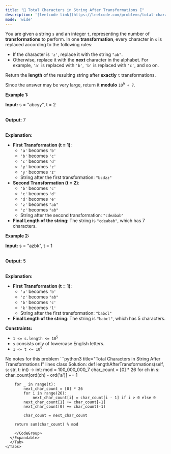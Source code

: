 ```yaml
---
title: "🧀 Total Characters in String After Transformations I"
description: '[leetcode link](https://leetcode.com/problems/total-characters-in-string-after-transformations-i/description/)'
mode: 'wide'
---
```

<Tabs>
  <Tab title="Question" icon="circle-question" iconType="regular">
    <Card>
      <p>You are given a string <code>s</code> and an integer <code>t</code>, representing the number of <strong>transformations</strong> to perform. In one <strong>transformation</strong>, every character in <code>s</code> is replaced according to the following rules:</p>  <ul>  <li>If the character is <code>&#39;z&#39;</code>, replace it with the string <code>&quot;ab&quot;</code>.</li>  <li>Otherwise, replace it with the <strong>next</strong> character in the alphabet. For example, <code>&#39;a&#39;</code> is replaced with <code>&#39;b&#39;</code>, <code>&#39;b&#39;</code> is replaced with <code>&#39;c&#39;</code>, and so on.</li> </ul>  <p>Return the <strong>length</strong> of the resulting string after <strong>exactly</strong> <code>t</code> transformations.</p>  <p>Since the answer may be very large, return it <strong>modulo</strong> <code>10<sup>9</sup> + 7</code>.</p>   <p><strong class="example">Example 1:</strong></p>  <div class="example-block"> <p><strong>Input:</strong> <span class="example-io">s = &quot;abcyy&quot;, t = 2</span></p>  <p><br/> <strong>Output:</strong> <span class="example-io">7</span></p>  <p><br/> <strong>Explanation:</strong></p>  <ul>  <li><strong>First Transformation (t = 1)</strong>:   <ul>   <li><code>&#39;a&#39;</code> becomes <code>&#39;b&#39;</code></li>   <li><code>&#39;b&#39;</code> becomes <code>&#39;c&#39;</code></li>   <li><code>&#39;c&#39;</code> becomes <code>&#39;d&#39;</code></li>   <li><code>&#39;y&#39;</code> becomes <code>&#39;z&#39;</code></li>   <li><code>&#39;y&#39;</code> becomes <code>&#39;z&#39;</code></li>   <li>String after the first transformation: <code>&quot;bcdzz&quot;</code></li>  </ul>  </li>  <li><strong>Second Transformation (t = 2)</strong>:  <ul>   <li><code>&#39;b&#39;</code> becomes <code>&#39;c&#39;</code></li>   <li><code>&#39;c&#39;</code> becomes <code>&#39;d&#39;</code></li>   <li><code>&#39;d&#39;</code> becomes <code>&#39;e&#39;</code></li>   <li><code>&#39;z&#39;</code> becomes <code>&quot;ab&quot;</code></li>   <li><code>&#39;z&#39;</code> becomes <code>&quot;ab&quot;</code></li>   <li>String after the second transformation: <code>&quot;cdeabab&quot;</code></li>  </ul>  </li>  <li><strong>Final Length of the string</strong>: The string is <code>&quot;cdeabab&quot;</code>, which has 7 characters.</li> </ul> </div>  <p><strong class="example">Example 2:</strong></p>  <div class="example-block"> <p><strong>Input:</strong> <span class="example-io">s = &quot;azbk&quot;, t = 1</span></p>  <p><br/> <strong>Output:</strong> <span class="example-io">5</span></p>  <p><br/> <strong>Explanation:</strong></p>  <ul>  <li><strong>First Transformation (t = 1)</strong>:   <ul>   <li><code>&#39;a&#39;</code> becomes <code>&#39;b&#39;</code></li>   <li><code>&#39;z&#39;</code> becomes <code>&quot;ab&quot;</code></li>   <li><code>&#39;b&#39;</code> becomes <code>&#39;c&#39;</code></li>   <li><code>&#39;k&#39;</code> becomes <code>&#39;l&#39;</code></li>   <li>String after the first transformation: <code>&quot;babcl&quot;</code></li>  </ul>  </li>  <li><strong>Final Length of the string</strong>: The string is <code>&quot;babcl&quot;</code>, which has 5 characters.</li> </ul> </div>   <p><strong>Constraints:</strong></p>  <ul>  <li><code>1 &lt;= s.length &lt;= 10<sup>5</sup></code></li>  <li><code>s</code> consists only of lowercase English letters.</li>  <li><code>1 &lt;= t &lt;= 10<sup>5</sup></code></li> </ul> 
    </Card>
  </Tab>
  <Tab title="Solution" icon="lightbulb" iconType="regular" >
    <Card>
      No notes for this problem
</Card>
  <Expandable title="code">
    <CodeGroup dropdown>
```python3 title="Total Characters in String After Transformations I" lines
class Solution:
    def lengthAfterTransformations(self, s: str, t: int) -> int:
        mod = 100_000_000_7
        char_count = [0] * 26
        for ch in s:
            char_count[ord(ch) - ord('a')] += 1

        for _ in range(t):
            next_char_count = [0] * 26
            for i in range(26):
                next_char_count[i] = char_count[i - 1] if i > 0 else 0
            next_char_count[1] += char_count[-1]
            next_char_count[0] += char_count[-1]

            char_count = next_char_count

        return sum(char_count) % mod


```
    </CodeGroup>
  </Expandable>
  </Tab>
</Tabs>
